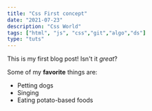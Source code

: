 ```yaml
---
title: "Css First concept"
date: "2021-07-23"
description: "Css World"
tags: ["html", "js", "css","git","algo","ds"]
type: "tuts"
---
```


This is my first blog post! Isn't it *great*?

Some of my **favorite** things are:

* Petting dogs
* Singing
* Eating potato-based foods